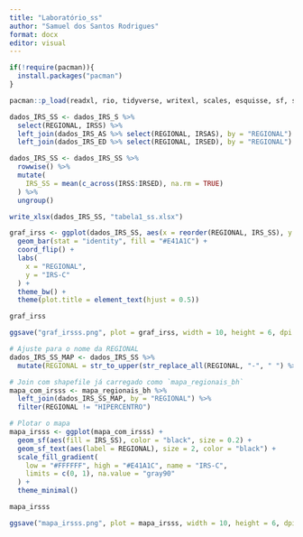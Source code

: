 ---
title: "Laboratório_ss"
author: "Samuel dos Santos Rodrigues"
format: docx
editor: visual
---

```{r packages, warning=FALSE, include=FALSE}

if(!require(pacman)){
  install.packages("pacman")
}

pacman::p_load(readxl, rio, tidyverse, writexl, scales, esquisse, sf, stringr)

```

```{r}

dados_IRS_SS <- dados_IRS_S %>%
  select(REGIONAL, IRSS) %>%
  left_join(dados_IRS_AS %>% select(REGIONAL, IRSAS), by = "REGIONAL") %>%
  left_join(dados_IRS_ED %>% select(REGIONAL, IRSED), by = "REGIONAL")

```

```{r}

dados_IRS_SS <- dados_IRS_SS %>%
  rowwise() %>%
  mutate(
    IRS_SS = mean(c_across(IRSS:IRSED), na.rm = TRUE)
  ) %>%
  ungroup()

write_xlsx(dados_IRS_SS, "tabela1_ss.xlsx")

```

```{r}

graf_irss <- ggplot(dados_IRS_SS, aes(x = reorder(REGIONAL, IRS_SS), y = IRS_SS)) +
  geom_bar(stat = "identity", fill = "#E41A1C") +
  coord_flip() +
  labs(
    x = "REGIONAL",
    y = "IRS-C"
  ) +
  theme_bw() +
  theme(plot.title = element_text(hjust = 0.5))

graf_irss

ggsave("graf_irsss.png", plot = graf_irss, width = 10, height = 6, dpi = 300)

```

```{r}

# Ajuste para o nome da REGIONAL
dados_IRS_SS_MAP <- dados_IRS_SS %>%
  mutate(REGIONAL = str_to_upper(str_replace_all(REGIONAL, "-", " ") %>% str_trim()))

# Join com shapefile já carregado como `mapa_regionais_bh`
mapa_com_irsss <- mapa_regionais_bh %>%
  left_join(dados_IRS_SS_MAP, by = "REGIONAL") %>%
  filter(REGIONAL != "HIPERCENTRO")

# Plotar o mapa
mapa_irsss <- ggplot(mapa_com_irsss) +
  geom_sf(aes(fill = IRS_SS), color = "black", size = 0.2) +
  geom_sf_text(aes(label = REGIONAL), size = 2, color = "black") +
  scale_fill_gradient(
    low = "#FFFFFF", high = "#E41A1C", name = "IRS-C",
    limits = c(0, 1), na.value = "gray90"
  ) +
  theme_minimal()

mapa_irsss

ggsave("mapa_irsss.png", plot = mapa_irsss, width = 10, height = 6, dpi = 300)

```
